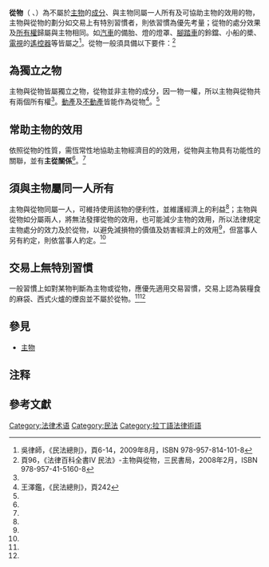 '''從物'''（{{lang-la|appurtenances}} 、{{lang-de|'''Zubehör'''}}）為不屬於[[主物|主物]]的[[成分|成分]]、與主物同屬一人所有及可協助主物的效用的物，主物與從物的劃分如交易上有特別習慣者，則依習慣為優先考量；從物的處分{{NoteTag|此指廣義的處分，包括[[物權行為|物權行為]]及[[債權行為|債權行為]]|name=處分}}效果及[[所有權|所有權]]歸屬與主物相同。如[[汽車|汽車]]的備胎、燈的燈罩、[[腳踏車|腳踏車]]的鈴鐺、小船的槳、[[電視|電視]]的[[遙控器|遙控器]]等皆屬之<ref name="吳律師">吳律師，《民法總則》，頁6-14，2009年8月，ISBN 978-957-814-101-8</ref>。從物一般須具備以下要件：<ref name="法律百科全書1">頁96，《法律百科全書IV 民法》-主物與從物，三民書局，2008年2月，ISBN 978-957-41-5160-8</ref>
==為獨立之物==
主物與從物皆屬獨立之物，從物並非主物的成分，因一物一權，所以主物與從物共有兩個所有權{{NoteTag|兩個所有權指主物與其中一個從物而言，並非指主物與所有的從物|name=主物與從物}}<ref name="吳律師"/>。[[動產|動產]]及[[不動產|不動產]]皆能作為從物<ref name="王澤鑑">王澤鑑，《民法總則》，頁242</ref>。<ref name="法律百科全書1"/>
==常助主物的效用==
依照從物的性質，需恆常性地協助主物經濟目的的效用，從物與主物具有功能性的關聯，並有'''主從關係'''<ref name="王澤鑑"/>。<ref name="法律百科全書1"/>
==須與主物屬同一人所有==
主物與從物同屬一人，可維持使用該物的便利性，並維護經濟上的利益<ref name="王澤鑑"/>；主物與從物如分屬兩人，將無法發揮從物的效用，也可能減少主物的效用，所以法律規定主物處分的效力及於從物，以避免減損物的價值及妨害經濟上的效用<ref name="吳律師"/>，但當事人另有約定，則依當事人約定。<ref name="法律百科全書1"/>
==交易上無特別習慣==
一般習慣上如對某物判斷為主物或從物，應優先適用交易習慣，交易上認為裝糧食的麻袋、西式火爐的煙囪並不屬於從物。<ref name="王澤鑑"/><ref name="法律百科全書1"/>
==參見==
*[[主物|主物]]
== 注释 ==
{{NoteFoot}}
==參考文獻==
{{reflist}}

{{物之分類}}

[[Category:法律术语|Category:法律术语]]
[[Category:民法|Category:民法]]
[[Category:拉丁語法律術語|Category:拉丁語法律術語]]